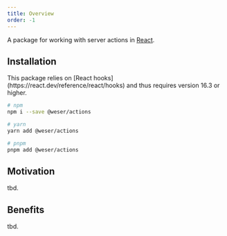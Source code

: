 ```yaml
---
title: Overview
order: -1
---
```


A package for working with server actions in [React](https://react.dev).

<PackageBadges package="@weser/actions" />

## Installation

<Callout title="Required dependencies">
  This package relies on [React hooks](https://react.dev/reference/react/hooks)
  and thus requires version 16.3 or higher.
</Callout>

```sh
# npm
npm i --save @weser/actions

# yarn
yarn add @weser/actions

# pnpm
pnpm add @weser/actions
```

## Motivation

tbd.

## Benefits

tbd.
